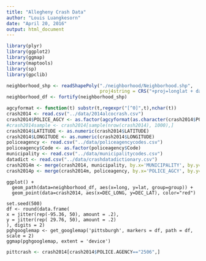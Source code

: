 ```yaml
---
title: "Allegheny Crash Data"
author: "Louis Luangkesorn"
date: "April 20, 2016"
output: html_document
---
```



```r
library(plyr)
library(ggplot2)
library(ggmap)
library(maptools)
library(sp)
library(gpclib)
```

```r
neighborhood_shp <- readShapePoly("./neighborhood/Neighborhood.shp", 
                                  proj4string = CRS("+proj=longlat + datum=WGS84"))
neighborhood_df <- fortify(neighborhood_shp)
```
```r
agcyformat <- function(t) substr(t,regexpr("[^0]",t),nchar(t))
crash2014 <- read.csv("../data/2014alcocrash.csv")
crash2014$POLICE_AGCY <- as.factor(agcyformat(as.character(crash2014$POLICE_AGCY)))
#crash2014sample <- crash2014[sample(nrow(crash2014), 1000),]
crash2014$LATITUDE <- as.numeric(crash2014$LATITUDE)
crash2014$LONGITUDE <- as.numeric(crash2014$LONGITUDE)
policeagency <- read.csv("../data/policeagencycodes.csv")
policeagency$Code <- as.factor(policeagency$Code)
municipality <- read.csv("../data/municipalitycodes.csv")
datadict <- read.csv("../data/crashdatadictionary.csv")
crash2014m <- merge(crash2014, municipality, by.x='MUNICIPALITY', by.y='Code', all.x=TRUE)
crash2014p <- merge(crash2014m, policeagency, by.x='POLICE_AGCY', by.y='Code', all.x=TRUE)
```

```plotneighborhoods
ggplot() + 
  geom_path(data=neighborhood_df, aes(x=long, y=lat, group=group)) + 
  geom_point(data=crash2014, aes(x=DEC_LONG, y=DEC_LAT), color="red")
```


```googlemappittsburgh
set.seed(500)
df <- round(data.frame(
x = jitter(rep(-95.36, 50), amount = .2),
y = jitter(rep( 29.76, 50), amount = .2)
), digits = 2)
pghgooglemap <- get_googlemap('pittsburgh', markers = df, path = df, scale = 2)
ggmap(pghgooglemap, extent = 'device')
```

```r
pittcrash <- crash2014[crash2014$POLICE.AGENCY=="2506",]
```